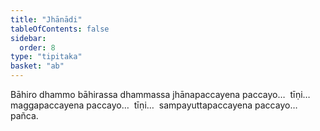 ```yaml
---
title: "Jhānādi"
tableOfContents: false
sidebar:
  order: 8
type: "tipitaka"
basket: "ab"
---
```



<DynamicBreadcrumb />

<Division number="356">

<Paragraph number="3202">
Bāhiro dhammo bāhirassa dhammassa jhānapaccayena paccayo…  tīṇi…  maggapaccayena paccayo…  tīṇi…  sampayuttapaccayena paccayo…  pañca.
</Paragraph>
</Division>